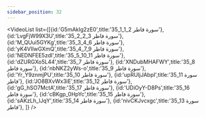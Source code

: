 ```yaml
---
sidebar_position: 32
---
```


<VideoList list={[{id:'G5mAkIg2zE0',title:'35_1_1_2 سورة فاطر'},
{id:'LvgFjW99X3U',title:'35_2_2_3 سورة فاطر'},
{id:'M_QUui5GYKg',title:'35_3_4_6 سورة فاطر'},
{id:'yK4VIIwGXmQ',title:'35_4_7_9 سورة فاطر'},
{id:'NEDNFEE5zdI',title:'35_5_10_11 سورة فاطر'},
{id:'dZURGXo5L44',title:'35_7 سورة فاطر'},
{id:'XNDubMHAFWY',title:'35_8 سورة فاطر'},
{id:'nbNKZ2yWs-o',title:'35_9 سورة فاطر'},
{id:'Yr_Y9znmjPU',title:'35_10 سورة فاطر'},
{id:'upRUIjJAbpI',title:'35_11 سورة فاطر'},
{id:'JO8BXvWx3iE',title:'35_12 سورة فاطر'},
{id:'gG_hSO7MctA',title:'35_17 سورة فاطر'},
{id:'UDiOyY-D8Ps',title:'35_16 سورة فاطر'},
{id:'cBKgp_0HpYc',title:'35_15 سورة فاطر'},
{id:'sAKzLh_lJqY',title:'35_14 سورة فاطر'},
{id:'nivCKJvcxgc',title:'35_13 سورة فاطر'},
]}
/>
